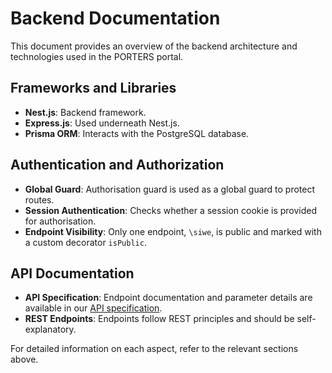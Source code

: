 # Backend Documentation

This document provides an overview of the backend architecture and technologies used in the PORTERS portal.

## Frameworks and Libraries

- **Nest.js**: Backend framework.
- **Express.js**: Used underneath Nest.js.
- **Prisma ORM**: Interacts with the PostgreSQL database.

## Authentication and Authorization

- **Global Guard**: Authorisation guard is used as a global guard to protect routes.
- **Session Authentication**: Checks whether a session cookie is provided for authorisation.
- **Endpoint Visibility**: Only one endpoint, `\siwe`, is public and marked with a custom decorator `isPublic`.

## API Documentation

- **API Specification**: Endpoint documentation and parameter details are available in our [API specification](https://staging.porters.xyz/api/specs).
- **REST Endpoints**: Endpoints follow REST principles and should be self-explanatory.

For detailed information on each aspect, refer to the relevant sections above.
